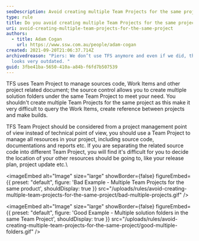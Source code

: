 ```yaml
---
seoDescription: Avoid creating multiple Team Projects for the same project to streamline work item management and build processes.
type: rule
title: Do you avoid creating multiple Team Projects for the same project?
uri: avoid-creating-multiple-team-projects-for-the-same-project
authors:
  - title: Adam Cogan
    url: https://www.ssw.com.au/people/adam-cogan
created: 2021-09-20T21:06:37.714Z
archivedreason: "Piers: We don’t use TFS anymore and even if we did, this rule
  looks very outdated. "
guid: 3fbe41ba-5650-410a-a84b-f6fd7b507539
---
```


TFS uses Team Project to manage sources code, Work Items and other project related document; the source control allows you to create multiple solution folders under the same Team Project to meet your need. You shouldn't create multiple Team Projects for the same project as this make it very difficult to query the Work Items, create reference between projects and make builds.

TFS Team Project should be considered from a project management point of view instead of technical point of view, you should use a Team Project to manage all resources in your project, including source code, documentations and reports etc. If you are separating the related source code into different Team Project, you will find it's difficult for you to decide the location of your other resources should be going to, like your release plan, project update etc.\

<imageEmbed
  alt="Image"
  size="large"
  showBorder={false}
  figureEmbed={{
    preset: "default",
    figure: 'Bad Example - Multiple Team Projects for the same product',
    shouldDisplay: true
  }}
  src="/uploads/rules/avoid-creating-multiple-team-projects-for-the-same-project/bad-multiple-projects.gif"
/>


<imageEmbed
  alt="Image"
  size="large"
  showBorder={false}
  figureEmbed={{
    preset: "default",
    figure: 'Good Example - Multiple solution folders in the same Team Project',
    shouldDisplay: true
  }}
  src="/uploads/rules/avoid-creating-multiple-team-projects-for-the-same-project/good-multiple-folders.gif"
/>
